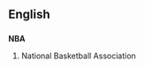 ==English==
==={{initialism}}===
{{wikipediapar|National Basketball Association}}
'''NBA'''
#National Basketball Association
